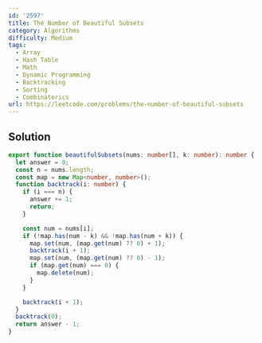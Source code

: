 ```yaml
---
id: '2597'
title: The Number of Beautiful Subsets
category: Algorithms
difficulty: Medium
tags:
  - Array
  - Hash Table
  - Math
  - Dynamic Programming
  - Backtracking
  - Sorting
  - Combinatorics
url: https://leetcode.com/problems/the-number-of-beautiful-subsets
---
```


## Solution

```typescript showLineNumbers
export function beautifulSubsets(nums: number[], k: number): number {
  let answer = 0;
  const n = nums.length;
  const map = new Map<number, number>();
  function backtrack(i: number) {
    if (i === n) {
      answer += 1;
      return;
    }

    const num = nums[i];
    if (!map.has(num - k) && !map.has(num + k)) {
      map.set(num, (map.get(num) ?? 0) + 1);
      backtrack(i + 1);
      map.set(num, (map.get(num) ?? 0) - 1);
      if (map.get(num) === 0) {
        map.delete(num);
      }
    }

    backtrack(i + 1);
  }
  backtrack(0);
  return answer - 1;
}
```
